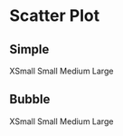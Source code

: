 




# Scatter Plot

## Simple
<Tabs className="mt-4" size="small">
  <TabList>
    <Tab>XSmall</Tab>
    <Tab>Small</Tab>
    <Tab>Medium</Tab>
    <Tab>Large</Tab>
  </TabList>
  <TabPanel>
    <BlockCanvas
      lightStory={XsLightStories.Simple}
      darkStory={XsDarkStories.Simple}
      lightMeta={XsLightStories}
      darkMeta={XsDarkStories}
    />
  </TabPanel>
  <TabPanel>
    <BlockCanvas
      lightStory={SmLightStories.Simple}
      darkStory={SmDarkStories.Simple}
      lightMeta={SmLightStories}
      darkMeta={SmDarkStories}
    />
  </TabPanel>
  <TabPanel>
    <BlockCanvas
      lightStory={MdLightStories.Simple}
      darkStory={MdDarkStories.Simple}
      lightMeta={MdLightStories}
      darkMeta={MdDarkStories}
    />
  </TabPanel>
  <TabPanel>
    <BlockCanvas
      lightStory={LgLightStories.Simple}
      darkStory={MdDarkStories.Simple}
      lightMeta={LgLightStories}
      darkMeta={LgDarkStories}
    />
  </TabPanel>
</Tabs>

## Bubble
<Tabs className="mt-4" size="small">
  <TabList>
    <Tab>XSmall</Tab>
    <Tab>Small</Tab>
    <Tab>Medium</Tab>
    <Tab>Large</Tab>
  </TabList>
  <TabPanel>
    <BlockCanvas
      lightStory={XsLightStories.Bubble}
      darkStory={XsDarkStories.Bubble}
      lightMeta={XsLightStories}
      darkMeta={XsDarkStories}
    />
  </TabPanel>
  <TabPanel>
    <BlockCanvas
      lightStory={SmLightStories.Bubble}
      darkStory={SmDarkStories.Bubble}
      lightMeta={SmLightStories}
      darkMeta={SmDarkStories}
    />
  </TabPanel>
  <TabPanel>
    <BlockCanvas
      lightStory={MdLightStories.Bubble}
      darkStory={MdDarkStories.Bubble}
      lightMeta={MdLightStories}
      darkMeta={MdDarkStories}
    />
  </TabPanel>
  <TabPanel>
    <BlockCanvas
      lightStory={LgLightStories.Bubble}
      darkStory={MdDarkStories.Bubble}
      lightMeta={LgLightStories}
      darkMeta={LgDarkStories}
    />
  </TabPanel>
</Tabs>
